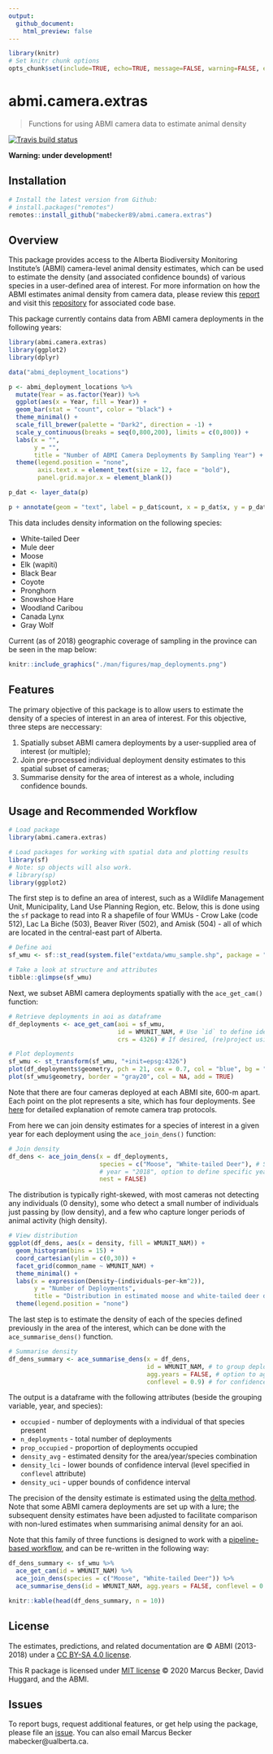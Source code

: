 ```yaml
---
output:
  github_document:
    html_preview: false
---
```


```r

library(knitr)
# Set knitr chunk options
opts_chunk$set(include=TRUE, echo=TRUE, message=FALSE, warning=FALSE, eval=TRUE)

```

# abmi.camera.extras

> Functions for using ABMI camera data to estimate animal density

<!-- badges: start -->
[![Travis build status](https://travis-ci.org/mabecker89/abmi.camera.extras.svg?branch=master)](https://travis-ci.org/mabecker89/abmi.camera.extras)
<!-- badges: end -->

**Warning: under development!**

## Installation

```r

# Install the latest version from Github:
# install.packages("remotes")
remotes::install_github("mabecker89/abmi.camera.extras")

```

## Overview

This package provides access to the Alberta Biodiversity Monitoring Institute's (ABMI) camera-level animal density estimates, which can be used to estimate the density (and associated confidence bounds) of various species in a user-defined area of interest. For more information on how the ABMI estimates animal density from camera data, please review this [report](https://www.abmi.ca/home/publications/501-550/516) and visit this [repository](https://github.com/ABbiodiversity/mammals-camera) for associated code base.

This package currently contains data from ABMI camera deployments in the following years:

```r

library(abmi.camera.extras)
library(ggplot2)
library(dplyr)

data("abmi_deployment_locations")

p <- abmi_deployment_locations %>%
  mutate(Year = as.factor(Year)) %>%
  ggplot(aes(x = Year, fill = Year)) +
  geom_bar(stat = "count", color = "black") +
  theme_minimal() +
  scale_fill_brewer(palette = "Dark2", direction = -1) +
  scale_y_continuous(breaks = seq(0,800,200), limits = c(0,800)) +
  labs(x = "",
       y = "",
       title = "Number of ABMI Camera Deployments By Sampling Year") +
  theme(legend.position = "none",
        axis.text.x = element_text(size = 12, face = "bold"),
        panel.grid.major.x = element_blank())

p_dat <- layer_data(p)

p + annotate(geom = "text", label = p_dat$count, x = p_dat$x, y = p_dat$y + 30)

```

This data includes density information on the following species:

+ White-tailed Deer
+ Mule deer
+ Moose
+ Elk (wapiti)
+ Black Bear
+ Coyote
+ Pronghorn
+ Snowshoe Hare
+ Woodland Caribou
+ Canada Lynx
+ Gray Wolf

Current (as of 2018) geographic coverage of sampling in the province can be seen in the map below:

```r

knitr::include_graphics("./man/figures/map_deployments.png")

```

## Features

The primary objective of this package is to allow users to estimate the density of a species of interest in an area of interest. For this objective, three steps are neccessary:

1. Spatially subset ABMI camera deployments by a user-supplied area of interest (or multiple);
1. Join pre-processed individual deployment density estimates to this spatial subset of cameras;
1. Summarise density for the area of interest as a whole, including confidence bounds.

## Usage and Recommended Workflow

```r

# Load package
library(abmi.camera.extras)

# Load packages for working with spatial data and plotting results
library(sf)
# Note: sp objects will also work.
# library(sp)
library(ggplot2)

```

The first step is to define an area of interest, such as a Wildlife Management Unit, Municipality, Land Use Planning Region, etc. Below, this is done using the `sf` package to read into R a shapefile of four WMUs - Crow Lake (code 512), Lac La Biche (503), Beaver River (502), and Amisk (504) - all of which are located in the central-east part of Alberta. 

```r

# Define aoi
sf_wmu <- sf::st_read(system.file("extdata/wmu_sample.shp", package = "abmi.camera.extras"), quiet = TRUE)

# Take a look at structure and attributes
tibble::glimpse(sf_wmu)

```

Next, we subset ABMI camera deployments spatially with the `ace_get_cam()` function:

```r

# Retrieve deployments in aoi as dataframe
df_deployments <- ace_get_cam(aoi = sf_wmu,
                              id = WMUNIT_NAM, # Use `id` to define identifier (e.g. WMU name)
                              crs = 4326) # If desired, (re)project using the `crs` argument

# Plot deployments
sf_wmu <- st_transform(sf_wmu, "+init=epsg:4326")
plot(df_deployments$geometry, pch = 21, cex = 0.7, col = "blue", bg = "gray80")
plot(sf_wmu$geometry, border = "gray20", col = NA, add = TRUE)

```

Note that there are four cameras deployed at each ABMI site, 600-m apart. Each point on the plot represents a site, which has four deployments. See [here](https://www.abmi.ca/home/publications/551-600/565) for detailed explanation of remote camera trap protocols. 

From here we can join density estimates for a species of interest in a given year for each deployment using the `ace_join_dens()` function:

```r

# Join density
df_dens <- ace_join_dens(x = df_deployments,
                         species = c("Moose", "White-tailed Deer"), # See ?ace_join_dens for list of available species
                         # year = "2018", option to define specific year if desired
                         nest = FALSE)

```

The distribution is typically right-skewed, with most cameras not detecting any individuals (0 density), some who detect a small number of individuals just passing by (low density), and a few who capture longer periods of animal activity (high density).

``` r
# View distribution
ggplot(df_dens, aes(x = density, fill = WMUNIT_NAM)) +
  geom_histogram(bins = 15) +
  coord_cartesian(ylim = c(0,30)) +
  facet_grid(common_name ~ WMUNIT_NAM) +
  theme_minimal() +
  labs(x = expression(Density~(individuals~per~km^2)),
       y = "Number of Deployments",
       title = "Distribution in estimated moose and white-tailed deer density among\nABMI camera deployments in four WMUs.") +
  theme(legend.position = "none")

```

The last step is to estimate the density of each of the species defined previously in the area of the interest, which can be done with the `ace_summarise_dens()` function.

```r

# Summarise density
df_dens_summary <- ace_summarise_dens(x = df_dens,
                                      id = WMUNIT_NAM, # to group deployments when evaluating multiple aoi
                                      agg.years = FALSE, # option to aggregate years together
                                      conflevel = 0.9) # for confidence interval - default 90%

```

The output is a dataframe with the following attributes (beside the grouping variable, year, and species):

+ `occupied` - number of deployments with a individual of that species present
+ `n_deployments` - total number of deployments
+ `prop_occupied` - proportion of deployments occupied
+ `density_avg` - estimated density for the area/year/species combination
+ `density_lci` - lower bounds of confidence interval (level specified in `conflevel` attribute)
+ `density_uci` - upper bounds of confidence interval

The precision of the density estimate is estimated using the [delta method](https://en.wikipedia.org/wiki/Delta_method). Note that some ABMI camera deployments are set up with a lure; the subsequent density estimates have been adjusted to facilitate comparison with non-lured estimates when summarising animal density for an aoi. 

Note that this family of three functions is designed to work with a [pipeline-based workflow](https://r4ds.had.co.nz/pipes.html), and can be re-written in the following way:

```r

df_dens_summary <- sf_wmu %>%
  ace_get_cam(id = WMUNIT_NAM) %>%
  ace_join_dens(species = c("Moose", "White-tailed Deer")) %>%
  ace_summarise_dens(id = WMUNIT_NAM, agg.years = FALSE, conflevel = 0.9)

knitr::kable(head(df_dens_summary, n = 10))

```

## License 

The estimates, predictions, and related documentation are © ABMI (2013-2018) under a [CC BY-SA 4.0 license](https://creativecommons.org/licenses/by-sa/4.0/).

This R package is licensed under [MIT license](https://github.com/mabecker89/abmi.camera.extras/blob/master/LICENSE) © 2020 Marcus Becker, David Huggard, and the ABMI.

## Issues

To report bugs, request additional features, or get help using the package, please file an [issue](https://github.com/mabecker89/abmi.camera.extras/issues). You can also email Marcus Becker mabecker@ualberta.ca. 






